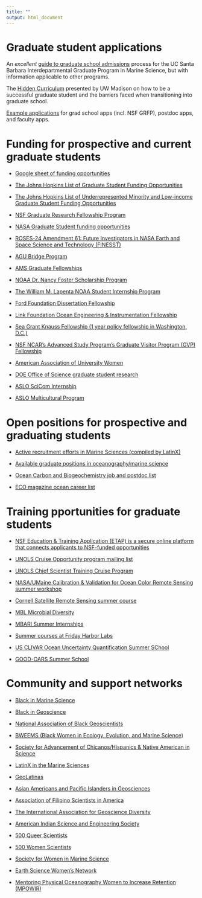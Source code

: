 ```yaml
---
title: ""
output: html_document
---
```


# Graduate student applications

An *excellent* [guide to graduate school admissions](https://docs.google.com/document/u/2/d/e/2PACX-1vQcAcPKrThKidO-o4inKguECF81jpes1Cjbrs0Jn5aky5zEKXr8xtGBB9NkL5mV56lQTnKfykKhm1zT/pub) process for the UC Santa Barbara Interdepartmental Graduate Program in Marine Science, but with information applicable to other programs. 

The [Hidden Curriculum](https://lor.instructure.com/resources/4dbadf21d0a84ce8b826d97c6f857adb?shared) presented by UW Madison on how to be a successful graduate student and the barriers faced when transitioning into graduate school.

[Example applications](https://github.com/RILAB/statements) for grad school apps (incl. NSF GRFP), postdoc apps, and faculty apps.


# Funding for prospective and current graduate students

- [Google sheet of funding opportunities](https://docs.google.com/spreadsheets/d/1BaC0sX7I8_mMcXxIThEM2kZgSUqi7-l_BHZe_CUvuhw/edit?gid=194681346#gid=194681346)

- [The Johns Hopkins List of Graduate Student Funding Opportunities](https://research.jhu.edu/rdt/funding-opportunities/graduate/)

- [The Johns Hopkins List of Underrepresented Minority and Low-income Graduate Student Funding Opportunities](https://research.jhu.edu/rdt/funding-opportunities/underrepresented/)

- [NSF Graduate Research Fellowship Program](https://www.nsfgrfp.org) 

- [NASA Graduate Student funding opportunities](https://science.nasa.gov/learn/learner-opportunities/#gradops)

- [ROSES-24 Amendment 61: Future Investigators in NASA Earth and Space Science and Technology (FINESST)](https://science.nasa.gov/researchers/solicitations/roses-2023/amendment-61-future-investigators-in-nasa-earth-and-space-science-and-technology-smds-graduate-student-research-proposals-final-text-released-proposals-due-february-6-2024/)

- [AGU Bridge Program](https://www.agu.org/bridge-program?utm_source=Sharing_Science_email_12.5.23&utm_medium=email&utm_campaign=bridge_program&mkt_tok=OTg3LUlHVC01NzIAAAGQeVSnh8-F0QxqD5k2uCw6J-PsBxav2j6IgJkSpQjvNDWTlI4VAa9t6y8aHQFkOoR5hFY3MbtoZp2wJz-HmQdsS4FELz48bw7wTh5MQDGAWQ)

- [AMS Graduate Fellowships](https://www.ametsoc.org/index.cfm/ams/information-for/students/ams-scholarships-and-fellowships/ams-graduate-fellowships/)

- [NOAA Dr. Nancy Foster Scholarship Program](https://fosterscholars.noaa.gov)

- [The William M. Lapenta NOAA Student Internship Program](https://vlab.noaa.gov/web/lapenta-internship-program)

- [Ford Foundation Dissertation Fellowship](https://www.nationalacademies.org/our-work/ford-foundation-dissertation-fellowships)

- [Link Foundation Ocean Engineering & Instrumentation Fellowship](https://linkoe.org/program-guidelines/)

- [Sea Grant Knauss Fellowship (1 year policy fellowship in Washington, D.C.)](https://seagrant.noaa.gov/knauss-fellowship-program/)

- [NSF NCAR's Advanced Study Program's Graduate Visitor Program (GVP) Fellowship](https://edec.ucar.edu/advanced-study-program/graduate-visitor-program)

- [American Association of University Women](https://www.aauw.org/resources/programs/fellowships-grants/)

- [DOE Office of Science graduate student research](https://science.osti.gov/wdts/scgsr)

- [ASLO SciCom Internship](https://www.aslo.org/opportunities-in-aslo/scicomm-internship/)

- [ASLO Multicultural Program](https://www.aslo.org/opportunities-in-aslo/aslo-multicultural-program/)

# Open positions for prospective and graduating students

- [Active recruitment efforts in Marine Sciences (compiled by LatinX)](https://docs.google.com/spreadsheets/d/14ySe_J3KMrTUrIvi843btc6SmKefWNuVbReTsabotqM/edit)

- [Available graduate positions in oceanography/marine science](https://docs.google.com/spreadsheets/d/1lNarus2zbsYkkQFCrWPS-U2L1Ey4hL2WuBnSp72L1P0/edit#gid=1076480778)

- [Ocean Carbon and Biogeochemistry job and postdoc list](https://www.us-ocb.org/science-support/jobs-and-postdocs/)

- [ECO magazine ocean career list](https://www.ecomagazine.com/news/opportunity/)

# Training pportunities for graduate students

- [NSF Education & Training Application (ETAP) is a secure online platform that connects applicants to NSF-funded opportunities](https://etap.nsf.gov/search)

- [UNOLS Cruise Opportunity program mailing list](https://www.unols.org/form/contact-us-form)

- [UNOLS Chief Scientist Training Cruise Program](https://www.unols.org/nsf-unols-chief-scientist-training-cruise)

- [NASA/UMaine Calibration & Validation for Ocean Color Remote Sensing summer workshop](https://misclab.umeoce.maine.edu/OceanOpticsClass2023/about/)

- [Cornell Satellite Remote Sensing summer course](http://oceanography.eas.cornell.edu/satellite/)

- [MBL Microbial Diversity](https://www.mbl.edu/education/advanced-research-training-courses/course-offerings/microbial-diversity)

- [MBARI Summer Internships](https://www.mbari.org/about/careers/internships/how-to-apply/)

- [Summer courses at Friday Harbor Labs](https://fhl.uw.edu/courses/)

- [US CLIVAR Ocean Uncertainty Quantification Summer SChool](https://usclivar.org/meetings/ocean-uncertainty-quantification-summer-school)

- [GOOD-OARS Summer School](https://goosocean.org/event/4307)

# Community and support networks

- [Black in Marine Science](https://www.blackinmarinescience.org)

- [Black in Geoscience](https://twitter.com/blkingeoscience?lang=en)

- [National Association of Black Geoscientists](https://www.americangeosciences.org/society/national-association-black-geoscientists)

- [BWEEMS (Black Women in Ecology, Evolution, and Marine Science)](https://www.bweems.org)

- [Society for Advancement of Chicanos/Hispanics & Native American in Science](https://www.sacnas.org)

- [LatinX in the Marine Sciences](https://twitter.com/i/flow/login?redirect_after_login=%2Fi%2Fflow%2Flogin)

- [GeoLatinas](https://geolatinas.org)

- [Asian Americans and Pacific Islanders in Geosciences](https://aapigeosci.org)

- [Association of Filipino Scientists in America](https://linktr.ee/afsa.official)

- [The International Association for Geoscience Diversity](https://theiagd.org)

- [American Indian Science and Engineering Society](https://www.aises.org)

- [500 Queer Scientists](https://500queerscientists.com)

- [500 Women Scientists](https://500womenscientists.org)

- [Society for Women in Marine Science](https://swmsmarinescience.com)

- [Earth Science Women's Network](https://eswnonline.org)

- [Mentoring Physical Oceanography Women to Increase Retention (MPOWIR)](https://mpowir.org)

